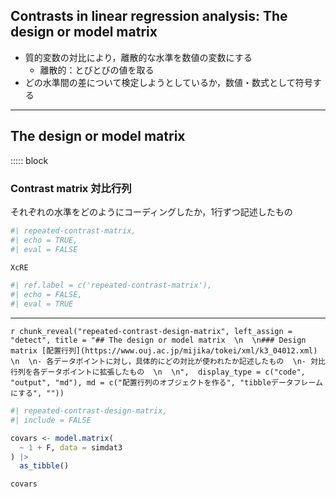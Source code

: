 ## Contrasts in linear regression analysis: The design or model matrix

- 質的変数の対比により，離散的な水準を数値の変数にする
  - 離散的：とびとびの値を取る
- どの水準間の差について検定しようとしているか，数値・数式として符号する

---

## The design or model matrix

::::: block

### Contrast matrix 対比行列

それぞれの水準をどのようにコーディングしたか，1行ずつ記述したもの

```r
#| repeated-contrast-matrix,
#| echo = TRUE,
#| eval = FALSE

XcRE
```

```r
#| ref.label = c('repeated-contrast-matrix'),
#| echo = FALSE,
#| eval = TRUE
```

---

`r chunk_reveal("repeated-contrast-design-matrix", left_assign = "detect", title = "## The design or model matrix  \n  \n### Design matrix [配置行列](https://www.ouj.ac.jp/mijika/tokei/xml/k3_04012.xml)  \n  \n- 各データポイントに対し，具体的にどの対比が使われたか記述したもの  \n- 対比行列を各データポイントに拡張したもの  \n  \n",  display_type = c("code", "output", "md"), md = c("配置行列のオブジェクトを作る", "tibbleデータフレームにする", ""))`

```r
#| repeated-contrast-design-matrix,
#| include = FALSE

covars <- model.matrix(
  ~ 1 + F, data = simdat3
) |>
  as_tibble()

covars
```


